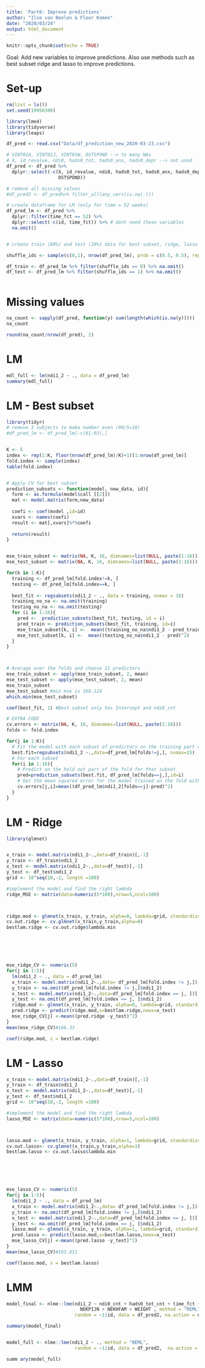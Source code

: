 ---
title: 'Part6: Improve predictions'
author: "Ilse van Beelen & Floor Komen"
date: "2020/03/24"
output: html_document
---

```{r setup, include=FALSE}
knitr::opts_chunk$set(echo = TRUE)

```

Goal: Add new variables to improve predictions. Also use methods such as best subset ridge and lasso to improve predictions.

# Set-up

```{r}

rm(list = ls())
set.seed(19950306)

library(lme4)
library(tidyverse)
library(leaps)

df_pred <- read.csv("Data/df_prediction_new_2020-03-23.csv")

# VINT01A, VINT01J, VINT01W, OSTSPOND --> to many NAs
# X, id_revalue, ndi0, hads0_tot, hads0_anx, hads0_depr --> not used
df_pred <- df_pred %>%
  dplyr::select(-c(X, id_revalue, ndi0, hads0_tot, hads0_anx, hads0_depr, VINT01A, VINT01J, VINT01W,
                   OSTSPOND))

# remove all missing values
#df_pred2 <- df_pred%>% filter_all(any_vars(is.na(.)))

# create dataframe for LM (only for time = 52 weeks)
df_pred_lm <- df_pred %>%
  dplyr::filter(time_fct == 52) %>%
  dplyr::select(-c(id, time_fct)) %>% # dont need these variables
  na.omit() 


# create train (80%) and test (20%) data for best subset, ridge, lasso

shuffle_ids <- sample(c(0,1), nrow(df_pred_lm), prob = c(0.5, 0.5), replace = T)

df_train <- df_pred_lm %>% filter(shuffle_ids == 0) %>% na.omit()
df_test <- df_pred_lm %>% filter(shuffle_ids == 1) %>% na.omit()



```

# Missing values

```{r}

na_count <- sapply(df_pred, function(y) sum(length(which(is.na(y)))))
na_count

round(na_count/nrow(df_pred), 2)

```


# LM

```{r}

mdl_full <- lm(ndi1_2 ~ ., data = df_pred_lm)
summary(mdl_full)

```


# LM - Best subset

```{r}
library(tidyr)
# remove 3 subjects to make number even (90/5=18)
#df_pred_lm <- df_pred_lm[-c(91:93),]


K <- 5
index <- rep(1:K, floor(nrow(df_pred_lm)/K)+1)[1:nrow(df_pred_lm)]
fold.index <- sample(index)
table(fold.index)


# Apply CV for best subset
prediction_subsets <- function(model, new_data, id){
  form <- as.formula(model$call [[2]])
  mat <- model.matrix(form,new_data)
  
  coefi <- coef(model ,id=id)
  xvars <- names(coefi)
  result <- mat[,xvars]%*%coefi
  
  return(result)
}


mse_train_subset <- matrix(NA, K, 16, dimnames=list(NULL, paste(1:16)))
mse_test_subset <- matrix(NA, K, 16, dimnames=list(NULL, paste(1:16)))

for(k in 1:K){
  training <- df_pred_lm[fold.index!=k, ]
  testing <- df_pred_lm[fold.index==k, ]
  
  best_fit <- regsubsets(ndi1_2 ~ ., data = training, nvmax = 16)
  training_no_na <- na.omit(training)
  testing_no_na <- na.omit(testing)
  for (i in 1:16){
    pred <-  prediction_subsets(best_fit, testing, id = i)
    pred_train <- prediction_subsets(best_fit, training, id=i)
    mse_train_subset[k, i] <-  mean((training_no_na$ndi1_2 - pred_train)^2)
    mse_test_subset[k, i] <-  mean((testing_no_na$ndi1_2 - pred)^2)
  }
}



# Average over the folds and choose 11 predictors
mse_train_subset <- apply(mse_train_subset, 2, mean)
mse_test_subset <- apply(mse_test_subset, 2, mean)
mse_train_subset
mse_test_subset #min mse is 168.124
which.min(mse_test_subset)

coef(best_fit, 1) #Best subset only has Intercept and ndi0_cnt
```


```{r}

# EXTRA CODE
cv.errors <- matrix(NA, K, 16, dimnames=list(NULL, paste(1:16)))
folds <- fold.index

for(j in 1:K){
  # Fit the model with each subset of predictors on the training part of the fold
  best.fit=regsubsets(ndi1_2 ~.,data=df_pred_lm[folds!=j,], nvmax=15) 
  # For each subset
  for(i in 1:16){
    # Predict on the hold out part of the fold for that subset
    pred=prediction_subsets(best.fit, df_pred_lm[folds==j,],id=i)
    # Get the mean squared error for the model trained on the fold with the subset
    cv.errors[j,i]=mean((df_pred_lm$ndi1_2[folds==j]-pred)^2)
  }
}


```


# LM - Ridge
```{r}
library(glmnet)


x_train <- model.matrix(ndi1_2~.,data=df_train)[,-1]
y_train <- df_train$ndi1_2
x_test <- model.matrix(ndi1_2~.,data=df_test)[,-1]
y_test <- df_test$ndi1_2
grid <- 10^seq(10,-2, length =100)

#implement the model and find the right lambda
ridge_MSE <- matrix(data=numeric(5*100),nrow=5,ncol=100)



ridge.mod <- glmnet(x_train, y_train, alpha=0, lambda=grid, standardize=TRUE)
cv.out.ridge <- cv.glmnet(x_train,y_train,alpha=0)
bestlam.ridge <- cv.out.ridge$lambda.min






mse_ridge_CV <- numeric(5)
for(j in 1:5){
  lm(ndi1_2 ~ ., data = df_pred_lm)
  x_train <- model.matrix(ndi1_2~.,data= df_pred_lm[fold.index != j,])[,-1]
  y_train <- na.omit(df_pred_lm[fold.index != j,]$ndi1_2)
  x_test <- model.matrix(ndi1_2~.,data=df_pred_lm[fold.index == j, ])[,-1]
  y_test <- na.omit(df_pred_lm[fold.index == j, ]$ndi1_2)
  ridge.mod <- glmnet(x_train, y_train, alpha=0, lambda=grid, standardize=TRUE)
  pred.ridge <- predict(ridge.mod,s=bestlam.ridge,newx=x_test)
  mse_ridge_CV[j] <-mean((pred.ridge -y_test)^2)
}
mean(mse_ridge_CV)#166.33

coef(ridge.mod, s = bestlam.ridge)
```


# LM - Lasso
```{r}
x_train <- model.matrix(ndi1_2~.,data=df_train)[,-1]
y_train <- df_train$ndi1_2
x_test <- model.matrix(ndi1_2~.,data=df_test)[,-1]
y_test <- df_test$ndi1_2
grid <- 10^seq(10,-2, length =100)

#implement the model and find the right lambda
lasso_MSE <- matrix(data=numeric(5*100),nrow=5,ncol=100)



lasso.mod <- glmnet(x_train, y_train, alpha=1, lambda=grid, standardize=TRUE)
cv.out.lasso<- cv.glmnet(x_train,y_train,alpha=1)
bestlam.lasso <- cv.out.lasso$lambda.min






mse_lasso_CV <- numeric(5)
for(j in 1:5){
  lm(ndi1_2 ~ ., data = df_pred_lm)
  x_train <- model.matrix(ndi1_2~.,data= df_pred_lm[fold.index != j,])[,-1]
  y_train <- na.omit(df_pred_lm[fold.index != j,]$ndi1_2)
  x_test <- model.matrix(ndi1_2~.,data=df_pred_lm[fold.index == j, ])[,-1]
  y_test <- na.omit(df_pred_lm[fold.index == j, ]$ndi1_2)
  lasso.mod <- glmnet(x_train, y_train, alpha=1, lambda=grid, standardize=TRUE)
  pred.lasso <- predict(lasso.mod,s=bestlam.lasso,newx=x_test)
  mse_lasso_CV[j] <-mean((pred.lasso -y_test)^2)
}
mean(mse_lasso_CV)#163.811

coef(lasso.mod, s = bestlam.lasso)
```

# LMM

```{r}

model_final <- nlme::lme(ndi1_2 ~ ndi0_cnt + hads0_tot_cnt + time_fct + AGE.OK + 
                           NEKPIJN + NEKHFAM + WEIGHT , method = "REML",
                         random = ~1|id, data = df_pred2, na.action = na.omit)

summary(model_final)


model_full <- nlme::lme(ndi1_2 ~ ., method = "REML",
                         random = ~1|id, data = df_pred2,  na.action = na.omit) # werkt niet

summ ary(model_full)

```






